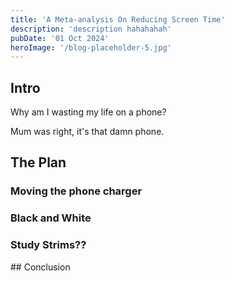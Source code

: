 ```yaml
---
title: 'A Meta-analysis On Reducing Screen Time'
description: 'description hahahahah'
pubDate: '01 Oct 2024'
heroImage: '/blog-placeholder-5.jpg'
---
```


## Intro
Why am I wasting my life on a phone?

Mum was right, it's that damn phone.

## The Plan


### Moving the phone charger

### Black and White

### 


<BarChart />


### Study Strims??

<LineChart />
## Conclusion

